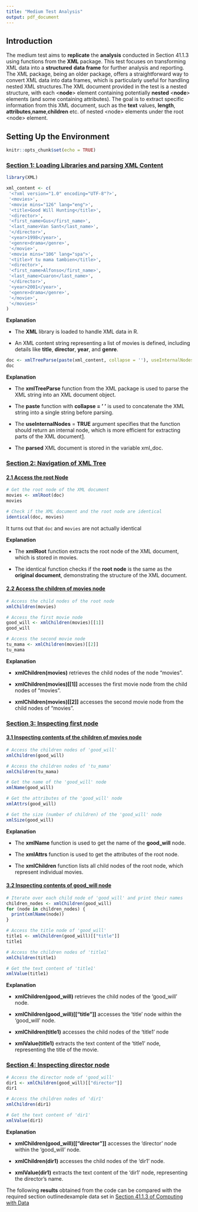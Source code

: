 ```yaml
---
title: "Medium Test Analysis"
output: pdf_document
---
```


## Introduction

The medium test aims to **replicate** the **analysis** conducted in Section 41.1.3 using functions from the **XML** package. This test focuses on transforming XML data into a **structured** **data frame** for further analysis and reporting. The XML package, being an older package, offers a straightforward way to convert XML data into data frames, which is particularly useful for handling nested XML structures.The XML document provided in the test is a nested structure, with each \<**node**\> element containing potentially **nested** \<**node**\> elements (and some containing attributes). The goal is to extract specific information from this XML document, such as the **text** values, **length**, **attributes**,**name**,**children** etc. of nested \<node\> elements under the root \<node\> element.

## Setting Up the Environment

```r
knitr::opts_chunk$set(echo = TRUE)
```

### [Section 1: Loading Libraries and parsing XML Content]{.underline}

```r

library(XML)

xml_content <- c(
 '<?xml version="1.0" encoding="UTF-8"?>',
 '<movies>',
 '<movie mins="126" lang="eng">',
 '<title>Good Will Hunting</title>',
 '<director>',
 '<first_name>Gus</first_name>',
 '<last_name>Van Sant</last_name>',
 '</director>',
 '<year>1998</year>',
 '<genre>drama</genre>',
 '</movie>',
 '<movie mins="106" lang="spa">',
 '<title>Y tu mama tambien</title>',
 '<director>',
 '<first_name>Alfonso</first_name>',
 '<last_name>Cuaron</last_name>',
 '</director>',
 '<year>2001</year>',
 '<genre>drama</genre>',
 '</movie>',
 '</movies>'
)
```

**Explanation**

-   The **XML** library is loaded to handle XML data in R.

-   An XML content string representing a list of movies is defined, including details like **title**, **director**, **year**, and **genre**.

```r

doc <- xmlTreeParse(paste(xml_content, collapse = ''), useInternalNodes = TRUE)
doc
```

**Explanation**

-   The **xmlTreeParse** function from the XML package is used to parse the XML string into an XML document object.

-   The **paste** function with **collapse = ' '** is used to concatenate the XML string into a single string before parsing.

-   The **useInternalNodes** = **TRUE** argument specifies that the function should return an internal node, which is more efficient for extracting parts of the XML document[1](https://stackoverflow.com/questions/20684507/in-r-xml-package-what-is-the-difference-between-xmlparse-and-xmltreeparse).

-   The **parsed** XML document is stored in the variable xml_doc.\

### [Section 2: Navigation of XML Tree]{.underline}

#### [2.1 Access the root Node]{.underline}

```r

# Get the root node of the XML document
movies <- xmlRoot(doc)
movies

# Check if the XML document and the root node are identical
identical(doc, movies)
```

It turns out that `doc` and `movies` are not actually identical

**Explanation**

-   The **xmlRoot** function extracts the root node of the XML document, which is stored in movies.

-   The identical function checks if the **root** **node** is the same as the **original document**, demonstrating the structure of the XML document.

#### [2.2 Access the children of movies node]{.underline}

```r

# Access the child nodes of the root node
xmlChildren(movies)

# Access the first movie node
good_will <- xmlChildren(movies)[[1]]
good_will

# Access the second movie node
tu_mama <- xmlChildren(movies)[[2]]
tu_mama
```

**Explanation**

-   **xmlChildren(movies)** retrieves the child nodes of the node "movies".

-   **xmlChildren(movies)[[1]]** accesses the first movie node from the child nodes of "movies".

-   **xmlChildren(movies)[[2]]** accesses the second movie node from the child nodes of "movies".

### [Section 3: Inspecting first node]{.underline}

#### [3.1 Inspecting contents of the children of movies node]{.underline}

```r

# Access the children nodes of 'good_will'
xmlChildren(good_will)

# Access the children nodes of 'tu_mama'
xmlChildren(tu_mama)

# Get the name of the 'good_will' node
xmlName(good_will)

# Get the attributes of the 'good_will' node
xmlAttrs(good_will)

# Get the size (number of children) of the 'good_will' node
xmlSize(good_will)
```

**Explanation**

-   The **xmlName** function is used to get the name of the **good_will** node.

-   The **xmlAttrs** function is used to get the attributes of the root node.

-   The **xmlChildren** function lists all child nodes of the root node, which represent individual movies.

#### [3.2 Inspecting contents of good_will node]{.underline}

```r

# Iterate over each child node of 'good_will' and print their names
children_nodes <- xmlChildren(good_will)
for (node in children_nodes) {
  print(xmlName(node))
}

# Access the title node of 'good_will'
title1 <- xmlChildren(good_will)[["title"]]
title1

# Access the children nodes of 'title1'
xmlChildren(title1)

# Get the text content of 'title1'
xmlValue(title1)
```

**Explanation**

-   **xmlChildren(good_will)** retrieves the child nodes of the 'good_will' node.

-   **xmlChildren(good_will)[["title"]]** accesses the 'title' node within the 'good_will' node.

-   **xmlChildren(title1)** accesses the child nodes of the 'title1' node

-   **xmlValue(title1)** extracts the text content of the 'title1' node, representing the title of the movie.

### [Section 4: Inspecting director node]{.underline}

```r

# Access the director node of 'good_will' 
dir1 <- xmlChildren(good_will)[["director"]]
dir1

# Access the children nodes of 'dir1'
xmlChildren(dir1)

# Get the text content of 'dir1'
xmlValue(dir1)
```

**Explanation**

-   **xmlChildren(good_will)[["director"]]** accesses the 'director' node within the 'good_will' node.

-   **xmlChildren(dir1)** accesses the child nodes of the 'dir1' node.

-   **xmlValue(dir1)** extracts the text content of the 'dir1' node, representing the director's name.

The following **results** obtained from the code can be compared with the required section outlinedexample data set in [Section 41.1.3 of Computing with Data](https://www.gastonsanchez.com/intro2cwd/parsing.html#navigation-of-xml-html-tree)